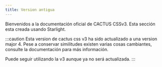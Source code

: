 ```yaml
---
title: Version antigua
---
```



Bienvenidos a la documentación oficial de CACTUS CSSv3. Esta sección esta creada usando Starlight.

:::caution
Esta version de cactus css v3 ha sido actualizado a una version major 4. Pese a conservar similitudes existen varias cosas cambiantes, consulte la documentación para más información.

Puede seguir utilizando la v3 aunque ya no será actualizada.
:::

<CardGrid>
  <LinkCard title="Continuar con v3" href="/01-uso" />
  <LinkCard title="Version actual" href="../current" />
</CardGrid>
  